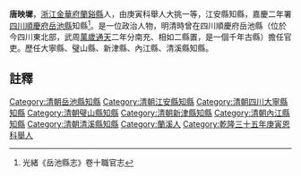 {{明清人物信息框
| 姓名 =唐映墀
| 最高職務 = [[四川|四川]][[岳池縣|岳池縣]][[知縣|知縣]]
| 國家 = 大清
| 籍貫 = [[浙江|浙江]][[金華府|金華府]][[蘭谿縣|蘭谿縣]]
| 字號 =
| 出生日期 = ？年？月？日
| 逝世日期 = ？年？月？日
| 墓葬 = 
| 配偶 =  
| 親屬 = 曾祖、祖、父，母
| 出身 =庚寅科舉人大挑一等
| 著作 =  
*
}}
'''唐映墀'''{{BD|？年||？年||}}，[[浙江|浙江]][[金華府|金華府]][[蘭谿縣|蘭谿縣]]人，由庚寅科舉人大挑一等，江安縣知縣，嘉慶二年署[[四川|四川]][[順慶府|順慶府]][[岳池縣|岳池縣]]知縣<ref>光緒《岳池縣志》卷十職官志</ref>。是一位政治人物，明清時曾在四川順慶府岳池縣（位於今四川東北部，武周[[萬歲通天|萬歲通天]]二年分南充、相如二縣置，是一個千年古縣）擔任官吏。歷任大寧縣、璧山縣、新津縣、內江縣、清溪縣知縣。
==註釋==
{{reflist}}
{{清朝人物小作品}}
[[Category:清朝岳池縣知縣|Category:清朝岳池縣知縣]]
[[Category:清朝江安縣知縣|Category:清朝江安縣知縣]]
[[Category:清朝四川大寧縣知縣|Category:清朝四川大寧縣知縣]]
[[Category:清朝璧山縣知縣|Category:清朝璧山縣知縣]]
[[Category:清朝新津縣知縣|Category:清朝新津縣知縣]]
[[Category:清朝內江縣知縣|Category:清朝內江縣知縣]]
[[Category:清朝清溪縣知縣|Category:清朝清溪縣知縣]]
[[Category:蘭溪人|Category:蘭溪人]]
[[Category:乾隆三十五年庚寅恩科舉人|Category:乾隆三十五年庚寅恩科舉人]]